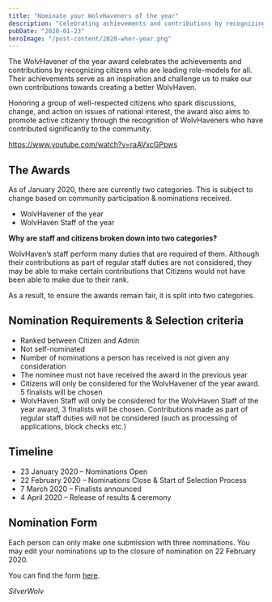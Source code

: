 ```yaml
---
title: "Nominate your WolvHaveners of the year"
description: "Celebrating achievements and contributions by recognizing citizens who are leading role-models for all"
pubDate: "2020-01-23"
heroImage: "/post-content/2020-wher-year.png"
---
```


The WolvHavener of the year award celebrates the achievements and contributions by recognizing citizens who are leading role-models for all. Their achievements serve as an inspiration and challenge us to make our own contributions towards creating a better WolvHaven.

Honoring a group of well-respected citizens who spark discussions, change, and action on issues of national interest, the award also aims to promote active citizenry through the recognition of WolvHaveners who have contributed significantly to the community.

https://www.youtube.com/watch?v=raAVxcGPpws
<br/>

## The Awards

As of January 2020, there are currently two categories. This is subject to change based on community participation & nominations received.
- WolvHavener of the year
- WolvHaven Staff of the year

**Why are staff and citizens broken down into two categories?**

WolvHaven’s staff perform many duties that are required of them. Although their contributions as part of regular staff duties are not considered, they may be able to make certain contributions that Citizens would not have been able to make due to their rank.

As a result, to ensure the awards remain fair, it is split into two categories.

## Nomination Requirements & Selection criteria
- Ranked between Citizen and Admin
- Not self-nominated
- Number of nominations a person has received is not given any consideration
- The nominee must not have received the award in the previous year
- Citizens will only be considered for the WolvHavener of the year award. 5 finalists will be chosen
- WolvHaven Staff will only be considered for the WolvHaven Staff of the year award, 3 finalists will be chosen. Contributions made as part of regular staff duties will not be considered (such as processing of applications, block checks etc.)

## Timeline
- 23 January 2020 – Nominations Open
- 22 February 2020 – Nominations Close & Start of Selection Process
- 7 March 2020 – Finalists announced
- 4 April 2020 – Release of results & ceremony

## Nomination Form

Each person can only make one submission with three nominations. You may edit your nominations up to the closure of nomination on 22 February 2020.

You can find the form [here](https://docs.google.com/forms/d/e/1FAIpQLScw-spBa1xTx17X0m50UgSTM08C4FShAauqPyL9yI82C6azxQ/viewform).

*SilverWolv*

